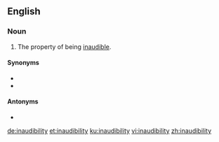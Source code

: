 ==English==

===Noun===
{{en-noun|-|inaudibilities}}

# The property of being [[inaudible]].

====Synonyms====
* {{l|en|silence}}
* {{l|en|quietness}}

====Antonyms====
* {{l|en|audibility}}

[[de:inaudibility]]
[[et:inaudibility]]
[[ku:inaudibility]]
[[vi:inaudibility]]
[[zh:inaudibility]]